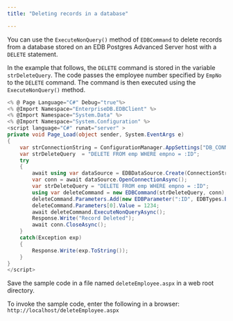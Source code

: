 ```yaml
---
title: "Deleting records in a database"

---
```


<div id="deleting_records_in_a_database" class="registered_link"></div>

You can use the `ExecuteNonQuery()` method of `EDBCommand` to delete records from a database stored on an EDB Postgres Advanced Server host with a `DELETE` statement.

In the example that follows, the `DELETE` command is stored in the variable `strDeleteQuery`. The code passes the employee number specified by `EmpNo` to the `DELETE` command. The command is then executed using the `ExecuteNonQuery()` method.

```csharp
<% @ Page Language="C#" Debug="true"%>
<% @Import Namespace="EnterpriseDB.EDBClient" %>
<% @Import Namespace="System.Data" %>
<% @Import Namespace="System.Configuration" %>
<script language="C#" runat="server" >
private void Page_Load(object sender, System.EventArgs e)
{
	var strConnectionString = ConfigurationManager.AppSettings["DB_CONN_STRING"];
	var strDeleteQuery  = "DELETE FROM emp WHERE empno = :ID";
	try
	{
		await using var dataSource = EDBDataSource.Create(ConnectionString);
		var conn = await dataSource.OpenConnectionAsync();
		var strDeleteQuery = "DELETE FROM emp WHERE empno = :ID";
		using var deleteCommand = new EDBCommand(strDeleteQuery, conn);
		deleteCommand.Parameters.Add(new EDBParameter(":ID", EDBTypes.EDBDbType.Integer));
		deleteCommand.Parameters[0].Value = 1234;
		await deleteCommand.ExecuteNonQueryAsync();
		Response.Write("Record Deleted");
		await conn.CloseAsync();
	}
	catch(Exception exp)
	{
		Response.Write(exp.ToString());
	}
}
</script>
```

Save the sample code in a file named `deleteEmployee.aspx` in a web root directory. 

To invoke the sample code, enter the following in a browser: `http://localhost/deleteEmployee.aspx`
